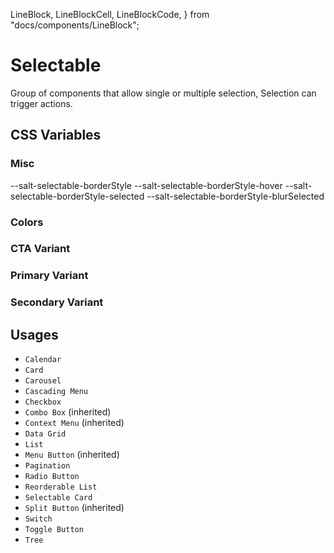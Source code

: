   LineBlock,
  LineBlockCell,
  LineBlockCode,
} from "docs/components/LineBlock";

<Meta title="Documentation/Styles and Theming/Characteristics/Selectable" />

# Selectable

Group of components that allow single or multiple selection, Selection can
trigger actions.

## CSS Variables

### Misc

<Canvas>
  <Story name="Misc">
    <DocGrid>
      <CursorBlock cursor="--salt-selectable-cursor-hover" />
      <CursorBlock cursor="--salt-selectable-cursor-selected" />
      <CursorBlock cursor="--salt-selectable-cursor-blurSelected" />
      <CursorBlock cursor="--salt-selectable-cursor-disabled" />
      <LineBlockCell />
      <LineBlockCode>--salt-selectable-borderStyle</LineBlockCode>
      <LineBlockCell />
      <LineBlockCode>--salt-selectable-borderStyle-hover</LineBlockCode>
      <LineBlockCell />
      <LineBlockCode>--salt-selectable-borderStyle-selected</LineBlockCode>
      <LineBlockCell />
      <LineBlockCode>--salt-selectable-borderStyle-blurSelected</LineBlockCode>
    </DocGrid>
  </Story>
</Canvas>

### Colors

<Canvas>
  <Story name="Colors">
    <DocGrid>
      <ColorBlock colorVar="--salt-selectable-background" />
      <ColorBlock colorVar="--salt-selectable-background-blurSelected" />
      <ColorBlock colorVar="--salt-selectable-background-disabled" />
      <ColorBlock colorVar="--salt-selectable-background-hover" />
      <ColorBlock colorVar="--salt-selectable-background-selected" />
      <ColorBlock colorVar="--salt-selectable-borderColor" />
      <ColorBlock colorVar="--salt-selectable-borderColor-disabled" />
      <ColorBlock colorVar="--salt-selectable-borderColor-hover" />
      <ColorBlock colorVar="--salt-selectable-borderColor-selected" />
      <ColorBlock colorVar="--salt-selectable-borderColor-selectedDisabled" />
      <ColorBlock colorVar="--salt-selectable-foreground-partial" />
      <ColorBlock colorVar="--salt-selectable-foreground-partialDisabled" />
    </DocGrid>
  </Story>
</Canvas>

### CTA Variant

<Canvas>
  <Story name="CTA">
    <DocGrid>
      <ColorBlock colorVar="--salt-selectable-cta-background" />
      <ColorBlock colorVar="--salt-selectable-cta-background-hover" />
      <ColorBlock colorVar="--salt-selectable-cta-background-selected" />
      <ColorBlock colorVar="--salt-selectable-cta-background-selectedDisabled" />
      <ColorBlock colorVar="--salt-selectable-cta-background-disabled" />
      <ColorBlock colorVar="--salt-selectable-cta-foreground" />
      <ColorBlock colorVar="--salt-selectable-cta-foreground-hover" />
      <ColorBlock colorVar="--salt-selectable-cta-foreground-selected" />
      <ColorBlock colorVar="--salt-selectable-cta-foreground-selectedDisabled" />
      <ColorBlock colorVar="--salt-selectable-cta-foreground-disabled" />
    </DocGrid>
  </Story>
</Canvas>

### Primary Variant

<Canvas>
  <Story name="Primary">
    <DocGrid>
      <ColorBlock colorVar="--salt-selectable-primary-background" />
      <ColorBlock colorVar="--salt-selectable-primary-background-hover" />
      <ColorBlock colorVar="--salt-selectable-primary-background-selected" />
      <ColorBlock colorVar="--salt-selectable-primary-background-selectedDisabled" />
      <ColorBlock colorVar="--salt-selectable-primary-background-disabled" />
      <ColorBlock colorVar="--salt-selectable-primary-foreground" />
      <ColorBlock colorVar="--salt-selectable-primary-foreground-hover" />
      <ColorBlock colorVar="--salt-selectable-primary-foreground-selected" />
      <ColorBlock colorVar="--salt-selectable-primary-foreground-selectedDisabled" />
      <ColorBlock colorVar="--salt-selectable-primary-foreground-disabled" />
    </DocGrid>
  </Story>
</Canvas>

### Secondary Variant

<Canvas>
  <Story name="Secondary">
    <DocGrid>
      <ColorBlock colorVar="--salt-selectable-secondary-background" />
      <ColorBlock colorVar="--salt-selectable-secondary-background-hover" />
      <ColorBlock colorVar="--salt-selectable-secondary-background-selected" />
      <ColorBlock colorVar="--salt-selectable-secondary-background-selectedDisabled" />
      <ColorBlock colorVar="--salt-selectable-secondary-background-disabled" />
      <ColorBlock colorVar="--salt-selectable-secondary-foreground" />
      <ColorBlock colorVar="--salt-selectable-secondary-foreground-hover" />
      <ColorBlock colorVar="--salt-selectable-secondary-foreground-selected" />
      <ColorBlock colorVar="--salt-selectable-secondary-foreground-selectedDisabled" />
      <ColorBlock colorVar="--salt-selectable-secondary-foreground-disabled" />
    </DocGrid>
  </Story>
</Canvas>

## Usages

- `Calendar`
- `Card`
- `Carousel`
- `Cascading Menu`
- `Checkbox`
- `Combo Box` (inherited)
- `Context Menu` (inherited)
- `Data Grid`
- `List`
- `Menu Button` (inherited)
- `Pagination`
- `Radio Button`
- `Reorderable List`
- `Selectable Card`
- `Split Button` (inherited)
- `Switch`
- `Toggle Button`
- `Tree`

